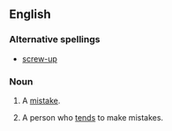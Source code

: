 ==English==

===Alternative spellings===
* [[screw-up]]

===Noun===
{{en-noun}}

# {{slang}} A [[mistake]].
# {{slang}} A person who [[tends]] to make mistakes.